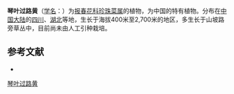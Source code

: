 {{Speciesbox
| name = 琴叶过路黄
| status = 
| status_system = 
| image =
| genus = Lysimachia
| species = ophelioides
| authority = Hemsl.
}}

'''琴叶过路黄'''（[[学名|学名]]：{{lang|la|''Lysimachia ophelioides''}}）为[[报春花科|报春花科]][[珍珠菜属|珍珠菜属]]的植物，为中国的特有植物。分布在[[中国大陆|中国大陆]]的[[四川|四川]]、[[湖北|湖北]]等地，生长于海拔400米至2,700米的地区，多生长于山坡路旁草丛中，目前尚未由人工引种栽培。

== 参考文献 ==
<div class="references-small">
* {{cite web| url =http://www.bioinfo.cn/db05/KmzwSpecies.php?action=view&id=17606| title =琴叶过路黄| work =《中国高等植物数据库全库》| publisher =中国科学院微生物研究所| author =昆明植物研究所| accessdate =2009-02-25| deadurl =yes| archiveurl =https://web.archive.org/web/20160305071039/http://www.bioinfo.cn/db05/KmzwSpecies.php?action=view&id=17606| archivedate =2016-03-05}}
</div>
{{Taxonbar|from=Q15228291}}

[[Category:珍珠菜属|琴叶过路黄]]


{{植物小作品}}